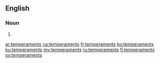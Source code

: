 ==English==

===Noun===
{{head|en|noun plural form}}

# {{plural of|temperament|lang=en}}

[[ar:temperaments]]
[[ca:temperaments]]
[[fr:temperaments]]
[[ko:temperaments]]
[[ku:temperaments]]
[[my:temperaments]]
[[ru:temperaments]]
[[fi:temperaments]]
[[sv:temperaments]]